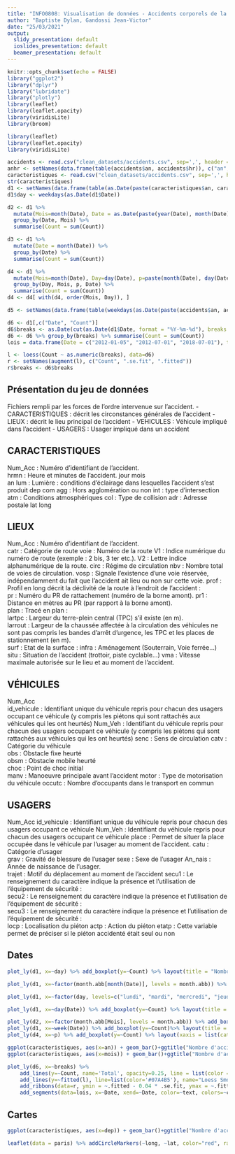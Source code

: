 ```yaml
---
title: "INFO0808: Visualisation de données - Accidents corporels de la circulation routière Années de 2005 à 2019"
author: "Baptiste Dylan, Gandossi Jean-Victor"
date: "25/03/2021"
output:
  slidy_presentation: default
  ioslides_presentation: default
  beamer_presentation: default
---
```


```r
knitr::opts_chunk$set(echo = FALSE)
library("ggplot2")
library("dplyr")
library("lubridate")
library("plotly")
library(leaflet)
library(leaflet.opacity)
library(viridisLite)
library(broom)

library(leaflet)
library(leaflet.opacity)
library(viridisLite)

accidents <- read.csv("clean_datasets/accidents.csv", sep=',', header = TRUE)
anhr <- setNames(data.frame(table(accidents$an, accidents$hr)), c("an", "hr", "count"))
caracteristiques <- read.csv("clean_datasets/accidents.csv", sep=',', header = TRUE)
str(caracteristiques)
d1 <- setNames(data.frame(table(as.Date(paste(caracteristiques$an, caracteristiques$mois, caracteristiques$jour, sep='-')))),c("Date","Count"))
d1$day <- weekdays(as.Date(d1$Date))

d2 <- d1 %>%
  mutate(Mois=month(Date), Date = as.Date(paste(year(Date), month(Date), '01', sep = '-'))) %>%
  group_by(Date, Mois) %>%
  summarise(Count = sum(Count))

d3 <- d1 %>%
  mutate(Date = month(Date)) %>%
  group_by(Date) %>%
  summarise(Count = sum(Count))

d4 <- d1 %>%
  mutate(Mois=month(Date), Day=day(Date), p=paste(month(Date), day(Date)), Date = as.Date(paste(year(Date), month(Date), day(Date), sep = '-'))) %>%
  group_by(Day, Mois, p, Date) %>%
  summarise(Count = sum(Count))
d4 <- d4[ with(d4, order(Mois, Day)), ]

d5 <- setNames(data.frame(table(weekdays(as.Date(paste(accidents$an, accidents$mois, accidents$jour, sep='-'))), accidents$hr )),c("Day", "hr", "Count"))

d6 <- d1[,c("Date", "Count")]
d6$breaks <- as.Date(cut(as.Date(d1$Date, format = "%Y-%m-%d"), breaks = "33 days"), format = "%Y-%m-%d")
d6 <- d6 %>% group_by(breaks) %>% summarise(Count = sum(Count))
lois = data.frame(Date = c("2012-01-05", "2012-07-01", "2018-07-01"), text=c("avertisseurs de radars interdits", "éthylotest obligatoirs", "loi 80Km/h"), colors="red", "black", "green")

l <- loess(Count ~ as.numeric(breaks), data=d6)
r <- setNames(augment(l), c("Count", ".se.fit", ".fitted"))
r$breaks <- d6$breaks
```

## Présentation du jeu de données 

Fichiers rempli par les forces de l’ordre intervenue sur l’accident.
- CARACTERISTIQUES : décrit les circonstances générales de l’accident
- LIEUX :  décrit  le  lieu  principal  de  l’accident
- VEHICULES : Véhicule impliqué dans l’accident
- USAGERS : Usager impliqué dans un accident

## CARACTERISTIQUES
Num_Acc : Numéro d'identifiant de l’accident.  
hrmn : Heure et minutes de l'accident.
jour
mois  
an
lum : Lumière : conditions d’éclairage dans lesquelles l'accident s'est produit
dep
com
agg : Hors agglomération ou non
int : type d’intersection
atm : Conditions atmosphériques
col : Type de collision
adr : Adresse postale
lat
long

## LIEUX
Num_Acc : Numéro d'identifiant de l’accident.  
catr : Catégorie de route
voie : Numéro de la route
V1 : Indice numérique du numéro de route (exemple : 2 bis, 3 ter etc.).
V2 : Lettre indice alphanumérique de la route. 
circ : Régime de circulation
nbv : Nombre total de voies de circulation.
vosp : Signale l’existence d’une voie réservée, indépendamment du fait que l’accident ait lieu ou non sur  cette voie.
prof : Profil en long décrit la déclivité de la route à l'endroit de l'accident :  
pr : Numéro du PR de rattachement (numéro de la borne amont).
pr1 : Distance en mètres au PR (par rapport à la borne amont).   
plan : Tracé en plan :  
lartpc : Largeur du terre-plein central (TPC) s'il existe (en m).  
larrout : Largeur de la chaussée affectée à la circulation des véhicules ne sont pas compris les bandes d'arrêt  d'urgence, les TPC et les places de stationnement (en m).  
surf : Etat de la surface :
infra : Aménagement (Souterrain,  Voie ferrée...)
situ : Situation de l’accident (trottoir, piste cyclable...)
vma : Vitesse maximale autorisée sur le lieu et au moment de l’accident.

## VÉHICULES
Num_Acc    
id_vehicule  : Identifiant unique du véhicule repris pour chacun des usagers occupant ce véhicule (y compris les  piétons qui sont rattachés aux véhicules qui les ont heurtés) 
Num_Veh : Identifiant du véhicule repris pour chacun des usagers occupant ce véhicule (y compris les piétons qui sont rattachés aux véhicules qui les ont heurtés)
senc : Sens de circulation
catv : Catégorie du véhicule  
obs : Obstacle fixe heurté  
obsm : Obstacle mobile heurté  
choc : Point de choc initial  
manv : Manoeuvre principale avant l’accident
motor : Type de motorisation du véhicule
occutc : Nombre d’occupants dans le transport en commun

## USAGERS
Num_Acc
id_vehicule : Identifiant unique du véhicule repris pour chacun des usagers occupant ce véhicule
Num_Veh : Identifiant du véhicule repris pour chacun des usagers occupant ce véhicule
place : Permet de situer la place occupée dans le véhicule par l'usager au moment de l'accident.
catu : Catégorie d'usager  
grav : Gravité de blessure de l'usager
sexe : Sexe de l'usager
An_nais : Année de naissance de l'usager.  
trajet : Motif du déplacement au moment de l’accident
secu1 : Le renseignement du caractère indique la présence et l’utilisation de l’équipement de sécurité :  
secu2 : Le renseignement du caractère indique la présence et l’utilisation de l’équipement de sécurité :  
secu3 : Le renseignement du caractère indique la présence et l’utilisation de l’équipement de sécurité :  
locp : Localisation du piéton
actp : Action du piéton
etatp : Cette variable permet de préciser si le piéton accidenté était seul ou non



## Dates

```r
plot_ly(d1, x=~day) %>% add_boxplot(y=~Count) %>% layout(title = "Nombre d'accident en fonction des jours de la semaines de 2005 ? 2019", yaxis = list(title="Nombre d'accidents"), xaxis = list(title = "Jours de la semaine",categoryorder = "array", categoryarray = c("lundi", "mardi", "mercredi", "jeudi", "vendredi", "samedi", "dimanche")))

```
```r
plot_ly(d1, x=~factor(month.abb[month(Date)], levels = month.abb)) %>% add_boxplot(y=~Count, color=~factor(day , levels=c("lundi", "mardi", "mercredi", "jeudi", "vendredi", "samedi", "dimanche"))) %>% layout(title = "Nombre d'accident en fonction des mois de l'annee de 2005 ? 2019",xaxis=list(title="Mois de l'annee"), yaxis=list(title="Nombre d'accidents"),boxmode = "group")

```
```r
plot_ly(d1, x=~factor(day, levels=c("lundi", "mardi", "mercredi", "jeudi", "vendredi", "samedi", "dimanche"))) %>% add_boxplot(y=~Count, color=~factor(month.abb[month(Date)], levels = month.abb)) %>% layout(title = "Nombre d'accident en fonction des jours de la semaines de 2005 ? 2019",xaxis=list(title="Jours de la semaine"), yaxis=list(title="Nombre d'accidents"),boxmode = "group")

```
```r
plot_ly(d1, x=~day(Date)) %>% add_boxplot(y=~Count) %>% layout(title = "Nombre d'accident en fonction du mois de l'annee de 2005 ? 2019",xaxis=list(title="Jours du mois", yaxis=list(title="Nombre d'accidents")))

```

```r
plot_ly(d2, x=~factor(month.abb[Mois], levels = month.abb)) %>% add_boxplot(y=~Count)%>% layout(title = "Nombre d'accident en fonction des mois de l'annee de 2005 ? 2019",xaxis = list(title="Mois de l'annee"), yaxis = list(title="Nombre d'accidents")) #par mois
plot_ly(d1, x=~week(Date)) %>% add_boxplot(y=~Count)%>% layout(title = "Nombre d'accident en fonction du numero de la semaine de 2005 ? 2019",xaxis = list(title="Numero de la semaine"), yaxis = list(title="Nombre d'accidents")) #par semaine
plot_ly(d4, x=~p) %>% add_boxplot(y=~Count) %>% layout(xaxis = list(categoryorder = "array", categoryarray =d4$p))%>% layout(title = "Nombre d'accident en fonction des jours de l'annee de 2005 ? 2019",xaxis = list(title="Jour de l'ann?e"), yaxis = list(title="Nombre d'accidents")) #par jour

ggplot(caracteristiques, aes(x=an)) + geom_bar()+ggtitle("Nombre d'accident par an")+ xlab("Annee")+ylab("Nombre d'accident")+ geom_text(aes(label = ..count..), stat = "count", vjust = 1.5, colour = "white")
ggplot(caracteristiques, aes(x=mois)) + geom_bar()+ggtitle("Nombre d'accident par mois")+ xlab("Mois")+ylab("Nombre d'accident")+ geom_text(aes(label = ..count..), stat = "count", vjust = 1.5, colour = "white")
```
```r

plot_ly(d6, x=~breaks) %>%
	add_lines(y=~Count, name='Total', opacity=0.25, line = list(color = '#553333')) %>%
	add_lines(y=~fitted(l), line=list(color='#07A4B5'), name="Loess Smoother", showlegend=TRUE) %>%
	add_ribbons(data=r, ymin = ~.fitted - 0.04 * .se.fit, ymax = ~.fitted + 0.04 * .se.fit, line = list(color = 'rgba(7, 164, 181, 0.05)'), fillcolor = 'rgba(7, 164, 181, 0.2)', name = "Standard Error") %>%
	add_segments(data=lois, x=~Date, xend=~Date, color=~text, colors=~colors, text=~text, y=min(d6$Count), yend=max(d6$Count))
```



## Cartes

```r
ggplot(caracteristiques, aes(x=dep)) + geom_bar()+ggtitle("Nombre d'accidents par departement")+ xlab("Numero de departement")+ylab("Nombre d'accident")+ geom_text(aes(label = dep), vjust=.35, hjust = -.5,angle=90, stat = "count", colour = "black") + theme(axis.text.x=element_blank(), axis.ticks.x=element_blank())

leaflet(data = paris) %>% addCircleMarkers(~long, ~lat, color="red", radius= 2, stroke = FALSE, fillOpacity = 0.5) %>% addProviderTiles("Stamen.Toner", options = list(opacity=map.opacity))

```
